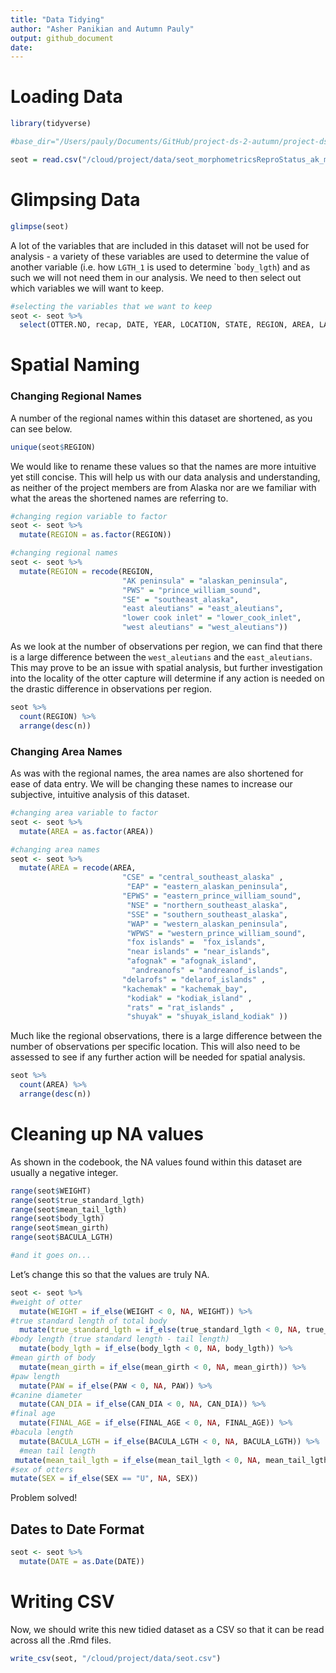 ```yaml
---
title: "Data Tidying"
author: "Asher Panikian and Autumn Pauly"
output: github_document
date:
---
```


# Loading Data
```r
library(tidyverse)
```

```r
#base_dir="/Users/pauly/Documents/GitHub/project-ds-2-autumn/project-ds-2-autumn/data/"

seot = read.csv("/cloud/project/data/seot_morphometricsReproStatus_ak_monson.csv", h = T)
```

# Glimpsing Data
```r
glimpse(seot)
```

A lot of the variables that are included in this dataset will not be used for analysis - a variety of these variables are used to determine the value of another variable (i.e. how `LGTH_1` is used to determine ``body_lgth`) and as such we will not need them in our analysis. We need to then select out which variables we will want to keep. 

```r
#selecting the variables that we want to keep
seot <- seot %>% 
  select(OTTER.NO, recap, DATE, YEAR, LOCATION, STATE, REGION, AREA, LAT, LONG, SEX, WEIGHT, true_standard_lgth, mean_tail_lgth, body_lgth, mean_girth, PAW, W_PUP, PUP_NUMBER, PUP_SEX, PUP_WGHT, PUP_LGTH, PUP_CURVLGTH, FETUS_PRES, FETUS_NUM, FETUS_SEX, FETUS_WT, FETUS_LTH, FE_REP_CON, FE_REP_STA, PREGNANCY_STATUS, CAN_DIA, AGE_CATEGORY, FINAL_AGE, BACULA_LGTH, Cause_of_death_Capture_method)
```


# Spatial Naming
### Changing Regional Names
A number of the regional names within this dataset are shortened, as you can see below. 

```r
unique(seot$REGION)
```

We would like to rename these values so that the names are more intuitive yet still concise. This will help us with our data analysis and understanding, as neither of the project members are from Alaska nor are we familiar with what the areas the shortened names are referring to. 

```r
#changing region variable to factor
seot <- seot %>% 
  mutate(REGION = as.factor(REGION))

#changing regional names
seot <- seot %>% 
  mutate(REGION = recode(REGION, 
                         "AK peninsula" = "alaskan_peninsula", 
                         "PWS" = "prince_william_sound", 
                         "SE" = "southeast_alaska", 
                         "east aleutians" = "east_aleutians", 
                         "lower cook inlet" = "lower_cook_inlet", 
                         "west aleutians" = "west_aleutians"))
```

As we look at the number of observations per region, we can find that there is a large difference between the `west_aleutians` and the `east_aleutians`. This may prove to be an issue with spatial analysis, but further investigation into the locality of the otter capture will determine if any action is needed on the drastic difference in observations per region. 

```r
seot %>% 
  count(REGION) %>% 
  arrange(desc(n))
```

### Changing Area Names

As was with the regional names, the area names are also shortened for ease of data entry. We will be changing these names to increase our subjective, intuitive analysis of this dataset. 

```r
#changing area variable to factor
seot <- seot %>% 
  mutate(AREA = as.factor(AREA))

#changing area names
seot <- seot %>% 
  mutate(AREA = recode(AREA, 
                         "CSE" = "central_southeast_alaska" , 
                          "EAP" = "eastern_alaskan_peninsula", 
                         "EPWS" = "eastern_prince_william_sound", 
                          "NSE" = "northern_southeast_alaska", 
                          "SSE" = "southern_southeast_alaska", 
                          "WAP" = "western_alaskan_peninsula", 
                          "WPWS" = "western_prince_william_sound", 
                          "fox islands" =  "fox_islands", 
                          "near islands" = "near_islands", 
                          "afognak" = "afognak_island", 
                           "andreanofs" = "andreanof_islands", 
                         "delarofs" = "delarof_islands" , 
                         "kachemak" = "kachemak_bay", 
                          "kodiak" = "kodiak_island" , 
                          "rats" = "rat_islands" , 
                          "shuyak" = "shuyak_island_kodiak" ))
```

Much like the regional observations, there is a large difference between the number of observations per specific location. This will also need to be assessed to see if any further action will be needed for spatial analysis.

```r
seot %>% 
  count(AREA) %>% 
  arrange(desc(n))
```

# Cleaning up NA values

As shown in the codebook, the NA values found within this dataset are usually a negative integer. 

```r
range(seot$WEIGHT)
range(seot$true_standard_lgth)
range(seot$mean_tail_lgth)
range(seot$body_lgth)
range(seot$mean_girth)
range(seot$BACULA_LGTH)

#and it goes on...
```

Let's change this so that the values are truly NA.

```r
seot <- seot %>% 
#weight of otter
  mutate(WEIGHT = if_else(WEIGHT < 0, NA, WEIGHT)) %>% 
#true standard length of total body
  mutate(true_standard_lgth = if_else(true_standard_lgth < 0, NA, true_standard_lgth)) %>%
#body length (true standard length - tail length)
  mutate(body_lgth = if_else(body_lgth < 0, NA, body_lgth)) %>%
#mean girth of body
  mutate(mean_girth = if_else(mean_girth < 0, NA, mean_girth)) %>%
#paw length  
  mutate(PAW = if_else(PAW < 0, NA, PAW)) %>%
#canine diameter
  mutate(CAN_DIA = if_else(CAN_DIA < 0, NA, CAN_DIA)) %>%
#final age
  mutate(FINAL_AGE = if_else(FINAL_AGE < 0, NA, FINAL_AGE)) %>%
#bacula length
  mutate(BACULA_LGTH = if_else(BACULA_LGTH < 0, NA, BACULA_LGTH)) %>% 
  #mean tail length
 mutate(mean_tail_lgth = if_else(mean_tail_lgth < 0, NA, mean_tail_lgth)) %>% 
#sex of otters
mutate(SEX = if_else(SEX == "U", NA, SEX))
```

Problem solved!

## Dates to Date Format

```r
seot <- seot %>% 
  mutate(DATE = as.Date(DATE))
```


# Writing CSV

Now, we should write this new tidied dataset as a CSV so that it can be read across all the .Rmd files. 

```r
write_csv(seot, "/cloud/project/data/seot.csv")
```
